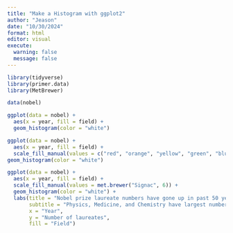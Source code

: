 ```yaml
---
title: "Make a Histogram with ggplot2"
author: "Jeason"
date: "10/30/2024"
format: html
editor: visual
execute:
  warning: false
  message: false
---
```



```r
library(tidyverse)
library(primer.data)
library(MetBrewer)
```

```r
data(nobel)
```

```r
ggplot(data = nobel) +
  aes(x = year, fill = field) +
  geom_histogram(color = "white")
```


```r
ggplot(data = nobel) +
  aes(x = year, fill = field) +
  scale_fill_manual(values = c("red", "orange", "yellow", "green", "blue", "purple")) +
geom_histogram(color = "white")
```

```r
ggplot(data = nobel) +
  aes(x = year, fill = field) +
  scale_fill_manual(values = met.brewer("Signac", 6)) + 
  geom_histogram(color = "white") +
  labs(title = "Nobel prize laureate numbers have gone up in past 50 years",
       subtitle = "Physics, Medicine, and Chemistry have largest numbers of laureates",
       x = "Year",
       y = "Number of laureates",
       fill = "Field")
```





